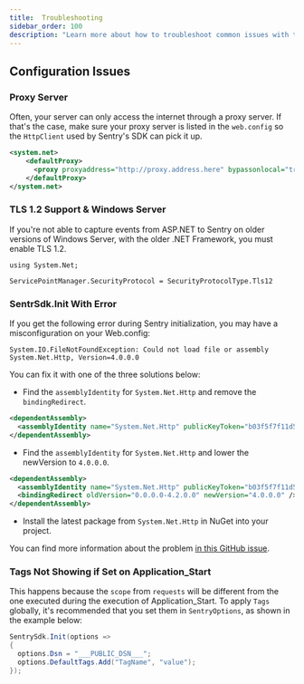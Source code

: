 ```yaml
---
title:  Troubleshooting
sidebar_order: 100
description: "Learn more about how to troubleshoot common issues with the ASP.NET SDK."
---
```


## Configuration Issues

### Proxy Server

Often, your server can only access the internet through a proxy server.
If that's the case, make sure your proxy server is listed in the `web.config` so the `HttpClient`
used by Sentry's SDK can pick it up.

```xml
<system.net>
    <defaultProxy>
      <proxy proxyaddress="http://proxy.address.here" bypassonlocal="true" />
    </defaultProxy>
</system.net>
```

### TLS 1.2 Support & Windows Server

If you're not able to capture events from ASP.NET to Sentry
on older versions of Windows Server, with the older .NET Framework, you must enable TLS 1.2.

```
using System.Net;

ServicePointManager.SecurityProtocol = SecurityProtocolType.Tls12
```

### SentrSdk.Init With Error

If you get the following error during Sentry initialization, you may have a misconfiguration on your Web.config:

`System.IO.FileNotFoundException: Could not load file or assembly System.Net.Http, Version=4.0.0.0`

You can fix it with one of the three solutions below:

* Find the `assemblyIdentity` for `System.Net.Http` and remove the `bindingRedirect`.
```xml
<dependentAssembly>
  <assemblyIdentity name="System.Net.Http" publicKeyToken="b03f5f7f11d50a3a" culture="neutral" />
</dependentAssembly>
```

* Find the `assemblyIdentity` for `System.Net.Http` and lower the newVersion to `4.0.0.0`.
```xml
<dependentAssembly>
  <assemblyIdentity name="System.Net.Http" publicKeyToken="b03f5f7f11d50a3a" culture="neutral" />
  <bindingRedirect oldVersion="0.0.0.0-4.2.0.0" newVersion="4.0.0.0" />
</dependentAssembly>
```

* Install the latest package from `System.Net.Http` in NuGet into your project.

You can find more information about the problem [in this GitHub issue](https://github.com/dotnet/runtime/issues/24382).

### Tags Not Showing if Set on Application_Start

This happens because the `scope` from `requests` will be different from the one executed during the execution of Application_Start.
To apply `Tags` globally, it's recommended that you set them in `SentryOptions`, as shown in the example below:

```csharp
SentrySdk.Init(options =>
{
  options.Dsn = "___PUBLIC_DSN___";
  options.DefaultTags.Add("TagName", "value");
});
```

<PlatformContent includePath="troubleshooting" />
